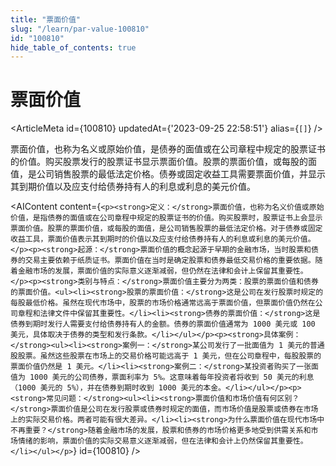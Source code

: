 ```yaml
---
title: "票面价值"
slug: "/learn/par-value-100810"
id: "100810"
hide_table_of_contents: true
---
```



# 票面价值

<ArticleMeta id={100810} updatedAt={'2023-09-25 22:58:51'} alias={`[]`} />
<div className='border-solid border-b border-t-0 my-4 border-[var(--ifm-color-gray-300)]' />

票面价值，也称为名义或原始价值，是债券的面值或在公司章程中规定的股票证书的价值。购买股票发行的股票证书显示票面价值。股票的票面价值，或每股的面值，是公司销售股票的最低法定价格。债券或固定收益工具需要票面价值，并显示其到期价值以及应支付给债券持有人的利息或利息的美元价值。

<AIContent content={`<p><strong>定义：</strong>票面价值，也称为名义价值或原始价值，是指债券的面值或在公司章程中规定的股票证书的价值。购买股票时，股票证书上会显示票面价值。股票的票面价值，或每股的面值，是公司销售股票的最低法定价格。对于债券或固定收益工具，票面价值表示其到期时的价值以及应支付给债券持有人的利息或利息的美元价值。</p><p><strong>起源：</strong>票面价值的概念起源于早期的金融市场，当时股票和债券的交易主要依赖于纸质证书。票面价值在当时是确定股票和债券最低交易价格的重要依据。随着金融市场的发展，票面价值的实际意义逐渐减弱，但仍然在法律和会计上保留其重要性。</p><p><strong>类别与特点：</strong>票面价值主要分为两类：股票的票面价值和债券的票面价值。<ul><li><strong>股票的票面价值：</strong>这是公司在发行股票时规定的每股最低价格。虽然在现代市场中，股票的市场价格通常远高于票面价值，但票面价值仍然在公司章程和法律文件中保留其重要性。</li><li><strong>债券的票面价值：</strong>这是债券到期时发行人需要支付给债券持有人的金额。债券的票面价值通常为 1000 美元或 100 美元，具体取决于债券的类型和发行条款。</li></ul></p><p><strong>具体案例：</strong><ul><li><strong>案例一：</strong>某公司发行了一批面值为 1 美元的普通股股票。虽然这些股票在市场上的交易价格可能远高于 1 美元，但在公司章程中，每股股票的票面价值仍然是 1 美元。</li><li><strong>案例二：</strong>某投资者购买了一张面值为 1000 美元的公司债券，票面利率为 5%。这意味着每年投资者将收到 50 美元的利息（1000 美元的 5%），并在债券到期时收到 1000 美元的本金。</li></ul></p><p><strong>常见问题：</strong><ul><li><strong>票面价值和市场价值有何区别？</strong>票面价值是公司在发行股票或债券时规定的面值，而市场价值是股票或债券在市场上的实际交易价格。两者可能有很大差异。</li><li><strong>为什么票面价值在现代市场中不再重要？</strong>随着金融市场的发展，股票和债券的市场价格更多地受到供需关系和市场情绪的影响，票面价值的实际交易意义逐渐减弱，但在法律和会计上仍然保留其重要性。</li></ul></p>`} id={100810} />

